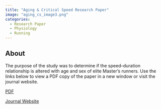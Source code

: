 ```yaml
---
title: "Aging & Critical Speed Research Paper"
image: "aging_cs_image3.png"
categories:
  - Research Paper
  - Physiology
  - Running
---
```


## About

The purpose of the study was to determine if the speed–duration relationship is altered with age and sex of elite Master’s runners. Use the links below to view a PDF copy of the paper in a new window or visit the journal website.

<a href="aging_cs.pdf" target="_blank">PDF</a>

[Journal Website](https://journals.lww.com/acsm-msse/fulltext/2023/05000/sex_differences_in_the_speed_duration_relationship.16.aspx "https://journals.lww.com/acsm-msse/fulltext/2023/05000/sex_differences_in_the_speed_duration_relationship.16.aspx"){target="_blank"}
